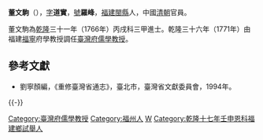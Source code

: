 '''董文駒'''（{{bd|?||?|}}），[[表字|字]]'''道實'''，[[號|號]]'''羅峰'''，[[福建|福建]][[閩縣|閩縣]]人，中國[[清朝|清朝]]官員。

董文駒為[[乾隆|乾隆]]三十一年（1766年）丙戌科三甲進士。乾隆三十六年（1771年）由福建[[福寧|福寧]]府學教授調任[[臺灣府儒學教授|臺灣府儒學教授]]。

==參考文獻==
*劉寧顏編，《重修臺灣省通志》，臺北市，臺灣省文獻委員會，1994年。

{{-}}
{{start box}}
{{s-off}}
{{Succession box|[[尤垂青|尤垂青]]|[[黃世模|黃世模]]|[[臺灣府|臺灣府]][[臺灣府儒學教授|儒學教授]]|<small>乾隆三十六年（1771年）上任</small>}}
{{end box}}
{{DEFAULTSORT:Dong董}}
{{乾隆三十一年丙戌科殿試金榜}}
[[Category:臺灣府儒學教授|Category:臺灣府儒學教授]]
[[Category:福州人|Category:福州人]]
[[Category:董姓|W]]
[[Category:乾隆十七年壬申恩科福建鄉試舉人|Category:乾隆十七年壬申恩科福建鄉試舉人]]